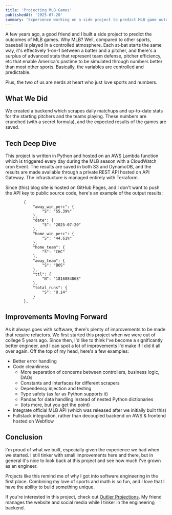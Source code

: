 ```yaml
---
title: 'Projecting MLB Games'
publishedAt: '2025-07-20'
summary: 'Experience working on a side project to predict MLB game outcomes.'
---
```


A few years ago, a good friend and I built a side project to predict the outcomes of MLB games. Why MLB? Well, compared to other sports, baseball is played in a controlled atmosphere.
Each at-bat starts the same way, it's effectively 1-on-1 between a batter and a pitcher, and there's a surplus of advanced stats that represent team defense, pitcher efficiency, etc that enable
America's pastime to be simulated through numbers better than most other sports. Basically, the variables are controlled and predictable.

Plus, the two of us are nerds at heart who just love sports and numbers.

## What We Did

We created a backend which scrapes daily matchups and up-to-date stats for the starting pitchers and the teams playing.
These numbers are crunched (with a secret formula), and the expected results of the games are saved.

## Tech Deep Dive

This project is written in Python and hosted on an AWS Lambda function which is triggered every day during the MLB season with a CloudWatch cron Event. The results are saved in both S3 and DynamoDB,
and the results are made available through a private REST API hosted on API Gateway. The infrastucture is managed entirely with Terraform.

Since (this) blog site is hosted on GitHub Pages, and I don't want to push the API key to public source code, here's an example of the output results:

```
        {
            "away_win_perc": {
                "S": "55.39%"
            },
            "date": {
                "S": "2025-07-20"
            },
            "home_win_perc": {
                "S": "44.61%"
            },
            "home_team": {
                "S": "CHC"
            },
            "away_team": {
                "S": "BOS"
            },
            "ttl": {
                "N": "1816084868"
            },
            "total_runs": {
                "S": "8.14"
            }
        },
```

## Improvements Moving Forward

As it always goes with software, there's plenty of improvements to be made that require refactors. We first started this project when we were out of college 5 years ago.
Since then, I'd like to think I've become a significantly better engineer, and I can spot a lot of improvements I'd make if I did it all over again. Off the top of my head, here's a few examples:

- Better error handling
- Code cleanliness
  - More separation of concerns between controllers, business logic, DAOs
  - Constants and interfaces for different scrapers
  - Dependency injection and testing
  - Type safety (as far as Python supports it)
  - Pandas for data handling instead of nested Python dictionaries
  - (lots more, but you get the point)
- Integrate official MLB API (which was released after we initially built this)
- Fullstack integration, rather than decoupled backend on AWS & frontend hosted on Webflow

## Conclusion

I'm proud of what we built, especially given the experience we had when we started. I still tinker with small improvements here and there, but in general it's nice to look back at this project
and see how much I've grown as an engineer.

Projects like this remind me of why I got into software engineering in the first place. Combining my love of sports and math is so fun, and I love that I have the ability to build something unique.

If you're interested in this project, check out [Outlier Projections](https://www.outlierprojections.com/). My friend manages the website and social media while I tinker in the engineering backend.
